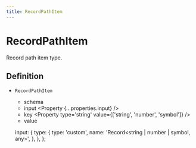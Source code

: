 ```yaml
---
title: RecordPathItem
---
```



# RecordPathItem

Record path item type.

## Definition

- `RecordPathItem` <Property type="object"/>
  - schema <Property type='string' value='record' />
  - input <Property {...properties.input} />
  - key <Property type='string' value={['string', 'number', 'symbol']} />
  - value <Property type='any' />

  input: {
    type: {
      type: 'custom',
      name: 'Record<string | number | symbol, any>',
    },
  },
};
